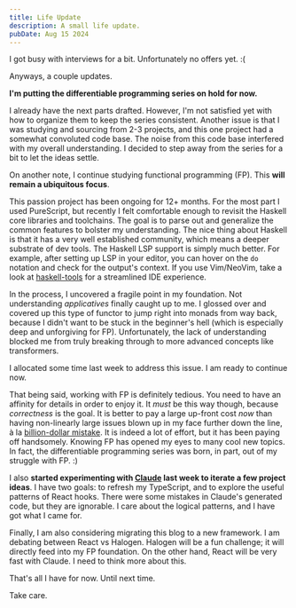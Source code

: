 ```yaml
---
title: Life Update
description: A small life update.
pubDate: Aug 15 2024
---
```


I got busy with interviews for a bit. Unfortunately no offers yet. :(

Anyways, a couple updates.

**I'm putting the differentiable programming series on hold for now.** 

I already have the next parts drafted. However, I'm not satisfied yet with how to organize them to keep the series consistent. Another issue is that I was studying and sourcing from 2-3 projects, and this one project had a somewhat convoluted code base. The noise from this code base interfered with my overall understanding. I decided to step away from the series for a bit to let the ideas settle.

On another note, I continue studying functional programming (FP). This **will remain a ubiquitous focus**.

This passion project has been ongoing for 12+ months. For the most part I used PureScript, but recently I felt comfortable enough to revisit the Haskell core libraries and toolchains. The goal is to parse out and generalize the common features to bolster my understanding. The nice thing about Haskell is that it has a very well established community, which means a deeper substrate of dev tools. The Haskell LSP support is simply much better. For example, after setting up LSP in your editor, you can hover on the `do` notation and check for the output's context. If you use Vim/NeoVim, take a look at [haskell-tools](https://github.com/mrcjkb/haskell-tools.nvim) for a streamlined IDE experience.

In the process, I uncovered a fragile point in my foundation. Not understanding *applicatives* finally caught up to me. I glossed over and covered up this type of functor to jump right into monads from way back, because I didn't want to be stuck in the beginner's hell (which is especially deep and unforgiving for FP). Unfortunately, the lack of understanding blocked me from truly breaking through to more advanced concepts like transformers.

I allocated some time last week to address this issue. I am ready to continue now.

That being said, working with FP is definitely tedious. You need to have an affinity for details in order to enjoy it. It *must* be this way though, because *correctness* is the goal. It is better to pay a large up-front cost *now* than having non-linearly large issues blown up in my face further down the line, à la [billion-dollar mistake](https://news.ycombinator.com/item?id=12427069). It is indeed a lot of effort, but it has been paying off handsomely. Knowing FP has opened my eyes to many cool new topics. In fact, the differentiable programming series was born, in part, out of my struggle with FP. :)


I also **started experimenting with [Claude](https://claude.ai/) last week to iterate a few project ideas**. I have two goals: to refresh my TypeScript, and to explore the useful patterns of React hooks. There were some mistakes in Claude's generated code, but they are ignorable. I care about the logical patterns, and I have got what I came for.

Finally, I am also considering migrating this blog to a new framework. I am debating between React vs Halogen. Halogen will be a fun challenge; it will directly feed into my FP foundation. On the other hand, React will be very fast with Claude. I need to think more about this.

That's all I have for now. Until next time.

Take care.
